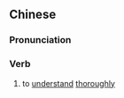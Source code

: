 {{also|通彻}}
==Chinese==
{{zh-forms|s=通彻}}

===Pronunciation===
{{zh-pron
|m=tōngchè
|c=tung1 cit3
|cat=v
}}

===Verb===
{{zh-verb}}

# to [[understand]] [[thoroughly]]